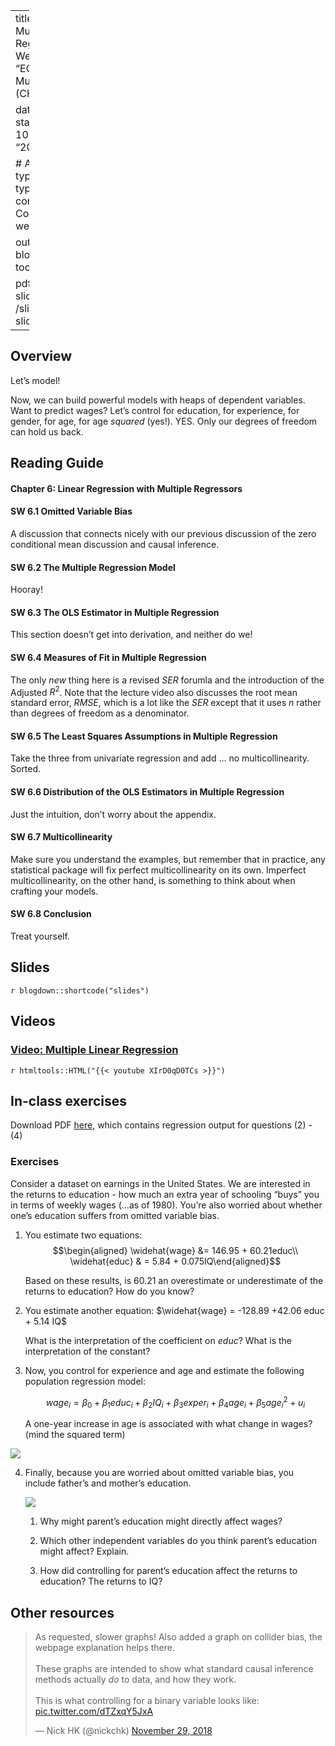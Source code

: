 

---
title: Week 6 - Multiple Linear Regression
sitetitle: Week 6
summary: "EC200 - Week 6 Multiple Regression (CH6)"

date: "2021-09-29"
start_date: "2021-10-04"
end_date: "2021-10-08"

  
  # Academic page type (do not modify).
type: docs
menu:
  content:
    parent: Course content
    weight: 6
    
output:
  blogdown::html_page:
    toc: true

pdf: /slides/ch6-slides.pdf
thumb: /slides/ch6-slides.png



---

## Overview

Let's model! 

Now, we can build powerful models with heaps of dependent variables. Want to predict wages? Let's control for education, for experience, for gender, for age, for age *squared* (yes!). YES. Only our degrees of freedom can hold us back. 


## Reading Guide

#### **Chapter 6: Linear Regression with Multiple Regressors**

#### **SW 6.1** Omitted Variable Bias 

A discussion that connects nicely with our previous discussion of the zero conditional mean discussion and causal inference. 

#### **SW 6.2** The Multiple Regression Model 

Hooray!

#### **SW 6.3** The OLS Estimator in Multiple Regression

This section doesn't get into derivation, and neither do we! 

#### **SW 6.4** Measures of Fit in Multiple Regression 

The only *new* thing here is a revised $SER$ forumla and the introduction of the Adjusted $R^2$. Note that the lecture video also discusses the root mean standard error, $RMSE$, which is a lot like the $SER$ except that it uses $n$ rather than degrees of freedom as a denominator. 

#### **SW 6.5** The Least Squares Assumptions in Multiple Regression 

Take the three from univariate regression and add ... no multicollinearity. Sorted. 

#### **SW 6.6** Distribution of the OLS Estimators in Multiple Regression 

Just the intuition, don't worry about the appendix. 

#### **SW 6.7** Multicollinearity 

Make sure you understand the examples, but remember that in practice, any statistical package will fix perfect multicollinearity on its own. Imperfect multicollinearity, on the other hand, is something to think about when crafting your models. 


#### **SW 6.8**	Conclusion

Treat yourself. 

## Slides

`r blogdown::shortcode("slides")`

## Videos
### [Video: Multiple Linear Regression](https://youtu.be/XIrD0qD0TCs)
`r htmltools::HTML("{{< youtube XIrD0qD0TCs >}}")`


## In-class exercises 

Download PDF [here](../practice/W6-01-in-class-exercise.pdf), which contains regression output for questions (2) - (4) 

### Exercises

Consider a dataset on earnings in the United States. We are interested
in the returns to education - how much an extra year of schooling "buys"
you in terms of weekly wages (\...as of 1980). You're also worried about
whether one's education suffers from omitted variable bias.

1.  You estimate two equations: $$\begin{aligned}
    \widehat{wage} &= 146.95 + 60.21educ\\
    \widehat{educ} & = 5.84 + 0.075IQ\end{aligned}$$

    Based on these results, is 60.21 an overestimate or underestimate of
    the returns to education? How do you know?

2.  You estimate another equation:
    $\widehat{wage} = -128.89 +42.06 educ + 5.14 IQ$

    What is the interpretation of the coefficient on $educ$? What is the
    interpretation of the constant?

3.  Now, you control for experience and age and estimate the following
    population regression model:

    $$wage_i = \beta_0 + \beta_1 educ_i + \beta_2 IQ_i + \beta_3 exper_i + \beta_4 age_i + \beta_5 age_i^2 + u_i$$

    A one-year increase in age is associated with what change in wages?
    (mind the squared term)
    
<img src="../practice/w6-q1.png">

4.  Finally, because you are worried about omitted variable bias, you
    include father's and mother's education.
    
    <img src="../practice/w6-q2.png">


    1.  Why might parent's education might directly affect wages?

    2.  Which other independent variables do you think parent's
        education might affect? Explain.

    3.  How did controlling for parent's education affect the returns to
        education? The returns to IQ?


## Other resources 

<blockquote class="twitter-tweet"><p lang="en" dir="ltr">As requested, slower graphs! Also added a graph on collider bias, the webpage explanation helps there.<br><br>These graphs are intended to show what standard causal inference methods actually *do* to data, and how they work.<br><br>This is what controlling for a binary variable looks like: <a href="https://t.co/dTZxqY5JxA">pic.twitter.com/dTZxqY5JxA</a></p>&mdash; Nick HK (@nickchk) <a href="https://twitter.com/nickchk/status/1068215492458905600?ref_src=twsrc%5Etfw">November 29, 2018</a></blockquote> <script async src="https://platform.twitter.com/widgets.js" charset="utf-8"></script> 



 
